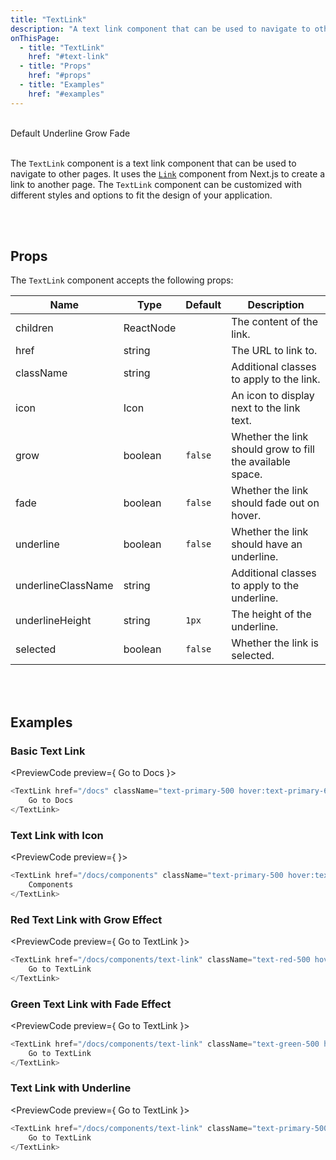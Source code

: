 ```yaml
---
title: "TextLink"
description: "A text link component that can be used to navigate to other pages."
onThisPage:
  - title: "TextLink"
    href: "#text-link"
  - title: "Props"
    href: "#props"
  - title: "Examples"
    href: "#examples"
---
```


<div id="text-link" />

<Divider />

<br/>

<div className="flex flex-col items-center justify-center gap-2">
    <TextLink href="/docs/components/text-link">
        Default
    </TextLink>
    <TextLink href="/docs/components/text-link" underline>
        Underline
    </TextLink>
    <TextLink href="/docs/components/text-link" grow>
        Grow
    </TextLink>
    <TextLink href="/docs/components/text-link" fade>
        Fade
    </TextLink>
</div>

<br />

The `TextLink` component is a text link component that can be used to navigate to other pages. It uses the [`Link`](https://nextjs.org/docs/app/api-reference/components/link) component from Next.js to create a link to another page. The `TextLink` component can be customized with different styles and options to fit the design of your application.

<br/>
<Divider />
<br/>

<div id="props" />

## Props

The `TextLink` component accepts the following props:

| Name               | Type      | Default | Description                                               |
|--------------------|-----------|---------|-----------------------------------------------------------|
| children           | ReactNode |         | The content of the link.                                  |
| href               | string    |         | The URL to link to.                                       |
| className          | string    |         | Additional classes to apply to the link.                  |
| icon               | Icon      |         | An icon to display next to the link text.                 |
| grow               | boolean   | `false` | Whether the link should grow to fill the available space. |
| fade               | boolean   | `false` | Whether the link should fade out on hover.                |
| underline          | boolean   | `false` | Whether the link should have an underline.                |
| underlineClassName | string    |         | Additional classes to apply to the underline.             |
| underlineHeight    | string    | `1px`   | The height of the underline.                              |
| selected           | boolean   | `false` | Whether the link is selected.                             |

<br/>
<Divider />
<br/>

<div id="examples" />

## Examples

### Basic Text Link
<PreviewCode preview={
    <TextLink href="/docs" className="text-primary-500 hover:text-primary-600">
        Go to Docs
    </TextLink>
}>
```javascript
<TextLink href="/docs" className="text-primary-500 hover:text-primary-600">
    Go to Docs
</TextLink>
```
</PreviewCode>

### Text Link with Icon
<PreviewCode preview={
    <TextLinkIconDemo />
}>
```javascript
<TextLink href="/docs/components" className="text-primary-500 hover:text-primary-600">
    Components
</TextLink>
```
</PreviewCode>

### Red Text Link with Grow Effect
<PreviewCode preview={
    <TextLink href="/docs/components/text-link" className="text-red-500 hover:text-red-600" grow>
        Go to TextLink
    </TextLink>
}>
```javascript
<TextLink href="/docs/components/text-link" className="text-red-500 hover:text-red-600" grow>
    Go to TextLink
</TextLink>
```
</PreviewCode>

### Green Text Link with Fade Effect
<PreviewCode preview={
    <TextLink href="/docs/components/text-link" className="text-green-500 hover:text-green-600" fade>
        Go to TextLink
    </TextLink>
}>
```javascript
<TextLink href="/docs/components/text-link" className="text-green-500 hover:text-green-600" fade>
    Go to TextLink
</TextLink>
```
</PreviewCode>

### Text Link with Underline
<PreviewCode preview={
    <TextLink href="/docs/components/text-link" className="text-primary-500 hover:text-primary-600" underline>
        Go to TextLink
    </TextLink>
}>
```javascript
<TextLink href="/docs/components/text-link" className="text-primary-500 hover:text-primary-600" underline>
    Go to TextLink
</TextLink>
```
</PreviewCode>

<br/>
<br/>
